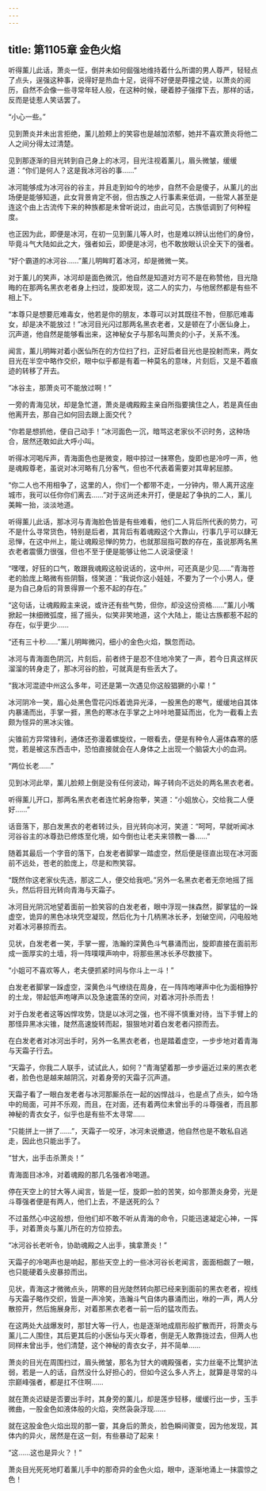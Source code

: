 ```yaml
---
---
---
```

title: 第1105章 金色火焰
---



听得薰儿此话，萧炎一怔，倒并未如何倔强地维持着什么所谓的男人尊严，轻轻点了点头，逞强这种事，说得好是热血十足，说得不好便是莽撞之徒，以萧炎的阅历，自然不会像一些寻常年轻人般，在这种时候，硬着脖子强撑下去，那样的话，反而是徒惹人笑话罢了。

“小心一些。”

见到萧炎并未出言拒绝，薰儿脸颊上的笑容也是越加浓郁，她并不喜欢萧炎将他二人之间分得太过清楚。

见到那逐渐的目光转到自己身上的冰河，目光注视着薰儿，眉头微皱，缓缓道：“你们是何人？这是我冰河谷的事……”

冰河能够成为冰河谷的谷主，并且走到如今的地步，自然不会是傻子，从薰儿的出场便是能够知道，此女背景肯定不弱，但古族之人行事素来低调，一些常人甚至是连这个由上古流传下来的种族都是未曾听说过，由此可见，古族低调到了何种程度。

也正因为此，即便是冰河，在初一见到薰儿等人时，也是难以辨认出他们的身份，毕竟斗气大陆如此之大，强者如云，即便是冰河，也不敢放眼认识全天下的强者。

“好个霸道的冰河谷……”薰儿明眸盯着冰河，却是微微一笑。

对于薰儿的笑声，冰河却是面色微沉，他自然是知道对方可不是在称赞他，目光隐晦的在那两名黑衣老者身上扫过，旋即发现，这二人的实力，与他居然都是有些不相上下。

“本尊只是想要厄难毒女，他若是你的朋友，本尊可以对其既往不咎，但那厄难毒女，却是决不能放过！”冰河目光闪过那两名黑衣老者，又是顿在了小医仙身上，沉声道，他自然是能够看出来，这神秘女子与那名叫萧炎的小子，关系不浅。

闻言，薰儿明眸对着小医仙所在的方位扫了扫，正好后者目光也是投射而来，两女目光在半空中略作交织，眼中似乎都是有着一种莫名的意味，片刻后，又是不着痕迹的转移了开去。

“冰谷主，那萧炎可不能放过啊！”

一旁的青海见状，却是急忙道，萧炎是魂殿殿主亲自所指要擒住之人，若是真任由他离开去，那自己如何回去跟上面交代？

“你若是想抓他，便自己动手！”冰河面色一沉，暗骂这老家伙不识时务，这种场合，居然还敢如此大呼小叫。

听得冰河喝斥声，青海面色也是微变，眼中掠过一抹寒色，旋即也是冷哼一声，他是魂殿尊老，虽说对冰河略有几分客气，但也不代表着需要对其卑躬屈膝。

“你二人也不用相争了，这里的人，你们一个都带不走，一分钟内，带人离开这座城市，我可以任你你们离去……”对于这尚还未开打，便是起了争执的二人，薰儿美眸一抬，淡淡地道。

听得薰儿此话，那冰河与青海脸色皆是有些难看，他们二人背后所代表的势力，可不是什么寻常货色，特别是后者，其背后有着魂殿这个大靠山，行事几乎可以肆无忌惮，在这中州上，能让魂殿忌惮的势力，也就那屈指可数的存在，虽说那两名黑衣老者震慑力很强，但也不至于便是能够让他二人说滚便滚！

“嘿嘿，好狂的口气，敢跟我魂殿这般说话的，这中州，可还真是少见……”青海苍老的脸庞上略微有些阴翳，怪笑道：“我说你这小娃娃，不要为了一个小男人，便是为自己身后的背景得罪一个惹不起的存在。”

“这句话，让魂殿殿主来说，或许还有些气势，但你，却没这份资格……”薰儿小嘴掀起一抹细微弧度，摇了摇头，似笑非笑地道，这个大陆上，能让古族都惹不起的存在，似乎更少……

“还有三十秒……”薰儿明眸微闪，细小的金色火焰，飘忽而动。

冰河与青海面色阴沉，片刻后，前者终于是忍不住地冷笑了一声，若今日真这样灰溜溜的转身走了，那冰河谷的脸，可就真是有些丢大了。

“我冰河混迹中州这么多年，可还是第一次遇见你这般猖獗的小辈！”

冰河阴冷一笑，眉心处黑色雪花闪烁着诡异光泽，一股黑色的寒气，缓缓地自其体内暴涌而出，手掌一捱，黑色的寒冰在手掌之上咔咔地蔓延而出，化为一截看上去颇为怪异的黑冰尖锥。

尖锥前方异常锋利，通体还弥漫着螺旋纹，一眼看去，便是有种令人遍体森寒的感觉，若是被这东西击中，恐怕直接就会在人身体之上出现一个脑袋大小的血洞。

“两位长老……”

见到冰河此举，薰儿脸颊上倒是没有任何波动，眸子转向不远处的两名黑衣老者。

听得薰儿开口，那两名黑衣老者连忙躬身抱拳，笑道：“小姐放心，交给我二人便好……”

话音落下，那白发黑衣的老者转过头，目光转向冰河，笑道：“呵呵，早就听闻冰河谷谷主的冰尊劲已修炼至化境，如今倒也让老夫来领教一番……”

随着其最后一个字音的落下，白发老者脚掌一踏虚空，然后便是径直出现在冰河面前不远处，苍老的脸庞上，尽是和煦笑容。

“既然你这老家伙先选，那这二人，便交给我吧。”另外一名黑衣老者无奈地摇了摇头，然后将目光转向青海与天霜子。

冰河目光阴沉地望着面前一脸笑容的白发老者，眼中浮现一抹森然，脚掌猛的一跺虚空，诡异的黑色冰块凭空凝现，然后化为十几柄黑冰长矛，划破空间，闪电般地对着冰河暴掠而去。

见状，白发老者一笑，手掌一握，浩瀚的深黄色斗气暴涌而出，旋即直接在面前形成一面厚实的土墙，将一阵噗噗声响中，将那些黑冰长矛尽数接下。

“小姐可不喜欢等人，老夫便抓紧时间与你斗上一斗！”

白发老者脚掌一跺虚空，深黄色斗气缭绕在周身，在一阵阵咆哮声中化为面相狰狞的土龙，带起低声咆哮声以及急速震荡的空间，对着冰河扑杀而去！

对于白发老者这等凶悍攻势，饶是以冰河之强，也不得不慎重对待，当下手臂上的那怪异黑冰尖锥，陡然高速旋转而起，狠狠地对着白发老者闪掠而去。

在白发老者对冰河出手时，另外一名黑衣老者，也是踏着虚空，一步步地对着青海与天霜子行去。

“天霜子，你我二人联手，试试此人，如何？”青海望着那一步步逼近过来的黑衣老者，脸色也是越来越阴沉，对着身旁的天霜子沉声道。

天霜子看了一眼白发老者与冰河那厮杀在一起的凶悍战斗，也是点了点头，如今场中的局面，可并不乐观，而且，在对面，还有着两位未曾出手的斗尊强者，而且那神秘的青衣女子，似乎也是有些不太寻常……

“只能拼上一拼了……”，天霜子一咬牙，冰河未说撤退，他自然也是不敢私自逃走，因此也只能出手了。

“甘大，出手击杀萧炎！”

青海面目冰冷，对着魂殿的那几名强者冷喝道。

停在天空上的甘大等人闻言，皆是一怔，旋即一脸的苦笑，如今那萧炎身旁，光是斗尊强者便是有两人，他们上去，不是送死的么？

不过虽然心中这般想，但他们却不敢不听从青海的命令，只能迅速凝定心神，一挥手，对着萧炎与薰儿所在的方位掠去。

“冰河谷长老听令，协助魂殿之人出手，擒拿萧炎！”

天霜子的冷喝声也是响起，那些天空上的一些冰河谷长老闻言，面面相觑了一眼，也只能硬着头皮暴掠而出。

见状，青海这才微微点头，阴寒的目光陡然转向那已经来到面前的黑衣老者，视线与天霜子略作交织，皆是一声冷笑，浩瀚斗气自体内暴涌而出，咻的一声，两人分散掠开，然后施展身形，对着那黑衣老者一前一后的猛攻而去。

在这两处大战爆发时，那甘大等一行人，也是逐渐地成扇形般扩散而开，将萧炎与薰儿二人围住，其后更其后的小医仙与天火尊者，倒是无人敢靠拢过去，但两人也同样未曾出手，他们清楚，这个神秘的青衣女子，并不简单……

萧炎的目光在周围扫过，眉头微皱，那名为甘大的魂殿强者，实力丝毫不比鹜护法弱，若是一人的话，自然没什么好担心的，但如今这么多人齐上，就算是寻常的斗宗巅峰强者，都是扛不住啊……

就在萧炎迟疑是否要出手时，其身旁的薰儿，却是莲步轻移，缓缓行出一步，玉手微曲，一股金色如液体般的火焰，突然袅袅浮现……

就在这股金色火焰出现的那一霎，其身后的萧炎，脸色瞬间骤变，因为他发现，其体内的异火，居然是在这一刻，有些暴动了起来！

“这……这也是异火？！”

萧炎目光死死地盯着薰儿手中的那奇异的金色火焰，眼中，逐渐地涌上一抹震惊之色！